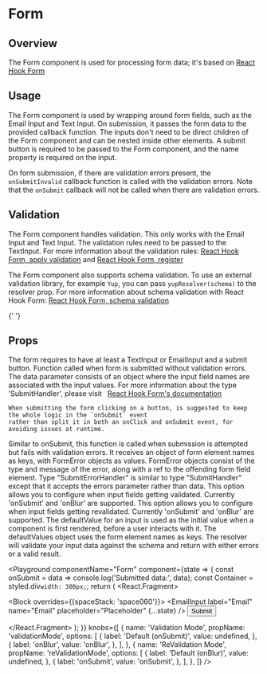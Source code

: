 

# Form

## Overview

The Form component is used for processing form data; it's based on [React Hook Form](https://react-hook-form.com/)

## Usage

The Form component is used by wrapping around form fields, such as the Email Input and Text Input. On submission, it passes the form data to the provided callback function.
The inputs don't need to be direct children of the Form component and can be nested inside other elements.
A submit button is required to be passed to the Form component, and the name property is required on the input.

<CodeFromFile path="examples/form/form.tsx" />

On form submission, if there are validation errors present, the `onSubmitInvalid` callback function is called with the validation errors. Note that the `onSubmit` callback will not be called when there are validation errors.

<CodeFromFile path="examples/form/invalid-form.tsx" />

## Validation

The Form component handles validation. This only works with the Email Input and Text Input. The validation rules need to be passed to the TextInput. For more information about the validation rules:
[React Hook Form, apply validation](https://react-hook-form.com/get-started/#Applyvalidation) and [React Hook Form, register](https://react-hook-form.com/api/#register)

<CodeFromFile path="examples/form/validated-form.tsx" />

The Form component also supports schema validation. To use an external validation library, for example `Yup`, you can pass `yupResolver(schema)` to the resolver prop. For more information about schema validation with React Hook Form:
[React Hook Form, schema validation](https://react-hook-form.com/get-started/#SchemaValidation)

<CodeFromFile path="examples/form/form-with-schema-validation.tsx" />{' '}

## Props

<LegacyBlock marginTop="sizing040">
  <Prop name="children" type="Exclude<React.ReactNode, 'undefined'>" required>
    The form requires to have at least a TextInput or EmailInput and a submit
    button.
  </Prop>
  <Prop name="onSubmit" type="SubmitHandler" required>
    Function called when form is submitted without validation errors. The data
    parameter consists of an object where the input field names are associated
    with the input values. For more information about the type 'SubmitHandler',
    please visit &nbsp;
    <a href="https://react-hook-form.com/ts#SubmitHandler">
      React Hook Form's documentation
    </a>

    When submitting the form clicking on a button, is suggested to keep the whole logic in the `onSubmit` event
    rather than split it in both an onClick and onSubmit event, for avoiding issues at runtime.
  </Prop>
  <Prop name="onSubmitInvalid" type="SubmitErrorHandler">
    Similar to onSubmit, this function is called when submission is attempted
    but fails with validation errors. It receives an object of form element
    names as keys, with FormError objects as values. FormError objects consist
    of the type and message of the error, along with a ref to the offending form
    field element. Type "SubmitErrorHandler" is similar to type "SubmitHandler"
    except that it accepts the errors parameter rather than data.
  </Prop>
  <Prop name="validationMode" type="onSubmit | onValidation" default="onSubmit">
    This option allows you to configure when input fields getting validated.
    Currently 'onSubmit' and 'onBlur' are supported.
  </Prop>
  <Prop name="reValidationMode" type="onSubmit | onValidation" default="onBlur">
    This option allows you to configure when input fields getting revalidated.
    Currently 'onSubmit' and 'onBlur' are supported.
  </Prop>
  <Prop name="defaultValues" type="Record<string, string>">
    The defaultValue for an input is used as the initial value when a component
    is first rendered, before a user interacts with it. The defaultValues object
    uses the form element names as keys.
  </Prop>
  <Prop name="resolver" type="Resolver<Record<string, string>, object>">
    The resolver will validate your input data against the schema and return
    with either errors or a valid result.
  </Prop>
  <CommonLogicalPropsMDX nested={false}/>
</LegacyBlock>

<Playground
  componentName="Form"
  component={state => {
    const onSubmit = data => console.log('Submitted data:', data);
    const Container = styled.div`
      width: 300px;
    `;
    return (
      <React.Fragment>
        <LegacyBlock display="flex">
          <Container>
            <Form
              onSubmit={onSubmit}
              validationMode={state.validationMode}
              reValidationMode={state.reValidationMode}
            >
              <Block overrides={{spaceStack: 'space060'}}>
                <EmailInput label="Email" name="Email" placeholder="Placeholder" {...state} />
                <Block spaceStack='space040'/>
                <Button type="submit">Submit</Button>
              </Block>
            </Form>
          </Container>
        </LegacyBlock>
      </React.Fragment>
    );
  }}
  knobs={[
    {
      name: 'Validation Mode',
      propName: 'validationMode',
      options: [
        {
          label: 'Default (onSubmit)',
          value: undefined,
        },
        {
          label: 'onBlur',
          value: 'onBlur',
        },
      ],
    },
    {
      name: 'ReValidation Mode',
      propName: 'reValidationMode',
      options: [
        {
          label: 'Default (onBlur)',
          value: undefined,
        },
        {
          label: 'onSubmit',
          value: 'onSubmit',
        },
      ],
    },
  ]}
/>
